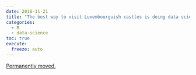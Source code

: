 ```yaml
---
date: 2018-11-21
title: "The best way to visit Luxembourguish castles is doing data science + combinatorial optimization"
categories:
  - R
  - data-science
toc: true
execute:
  freeze: auto
---
```


[Permanently moved.](../../posts/2018-11-21-lux_castle.qmd)
